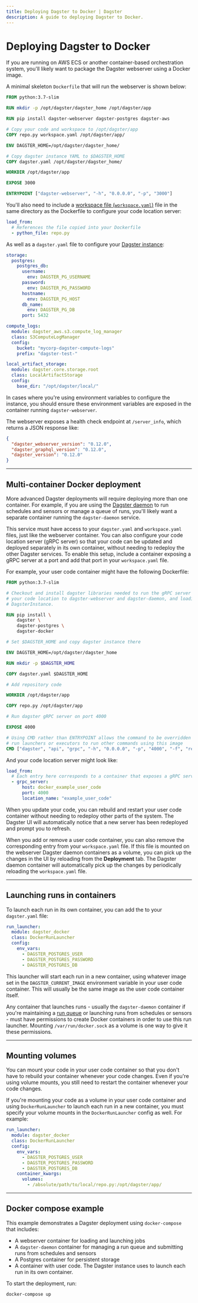 ```yaml
---
title: Deploying Dagster to Docker | Dagster
description: A guide to deploying Dagster to Docker.
---
```


# Deploying Dagster to Docker

If you are running on AWS ECS or another container-based orchestration system, you'll likely want to package the Dagster webserver using a Docker image.

A minimal skeleton `Dockerfile` that will run the webserver is shown below:

```dockerfile file=/deploying/docker/Dockerfile
FROM python:3.7-slim

RUN mkdir -p /opt/dagster/dagster_home /opt/dagster/app

RUN pip install dagster-webserver dagster-postgres dagster-aws

# Copy your code and workspace to /opt/dagster/app
COPY repo.py workspace.yaml /opt/dagster/app/

ENV DAGSTER_HOME=/opt/dagster/dagster_home/

# Copy dagster instance YAML to $DAGSTER_HOME
COPY dagster.yaml /opt/dagster/dagster_home/

WORKDIR /opt/dagster/app

EXPOSE 3000

ENTRYPOINT ["dagster-webserver", "-h", "0.0.0.0", "-p", "3000"]
```

You'll also need to include a [workspace file (`workspace.yaml`)](/concepts/code-locations/workspace-files) file in the same directory as the Dockerfile to configure your code location server:

```yaml file=/deploying/docker/workspace.yaml
load_from:
  # References the file copied into your Dockerfile
  - python_file: repo.py
```

As well as a `dagster.yaml` file to configure your [Dagster instance](/deployment/dagster-instance):

```yaml file=/deploying/docker/dagster.yaml
storage:
  postgres:
    postgres_db:
      username:
        env: DAGSTER_PG_USERNAME
      password:
        env: DAGSTER_PG_PASSWORD
      hostname:
        env: DAGSTER_PG_HOST
      db_name:
        env: DAGSTER_PG_DB
      port: 5432

compute_logs:
  module: dagster_aws.s3.compute_log_manager
  class: S3ComputeLogManager
  config:
    bucket: "mycorp-dagster-compute-logs"
    prefix: "dagster-test-"

local_artifact_storage:
  module: dagster.core.storage.root
  class: LocalArtifactStorage
  config:
    base_dir: "/opt/dagster/local/"
```

In cases where you're using environment variables to configure the instance, you should ensure these environment variables are exposed in the container running `dagster-webserver`.

The webserver exposes a health check endpoint at `/server_info`, which returns a JSON response like:

```JSON
{
  "dagster_webserver_version": "0.12.0",
  "dagster_graphql_version": "0.12.0",
  "dagster_version": "0.12.0"
}
```

---

## Multi-container Docker deployment

More advanced Dagster deployments will require deploying more than one container. For example, if you are using the [Dagster daemon](/deployment/dagster-daemon) to run schedules and sensors or manage a queue of runs, you'll likely want a separate container running the `dagster-daemon` service.

This service must have access to your `dagster.yaml` and `workspace.yaml` files, just like the webserver container. You can also configure your code location server (gRPC server) so that your code can be updated and deployed separately in its own container, without needing to redeploy the other Dagster services. To enable this setup, include a container exposing a gRPC server at a port and add that port in your `workspace.yaml` file.

For example, your user code container might have the following Dockerfile:

```dockerfile file=/deploying/docker/Dockerfile_user_code
FROM python:3.7-slim

# Checkout and install dagster libraries needed to run the gRPC server by exposing
# your code location to dagster-webserver and dagster-daemon, and loading the
# DagsterInstance.

RUN pip install \
    dagster \
    dagster-postgres \
    dagster-docker

# Set $DAGSTER_HOME and copy dagster instance there

ENV DAGSTER_HOME=/opt/dagster/dagster_home

RUN mkdir -p $DAGSTER_HOME

COPY dagster.yaml $DAGSTER_HOME

# Add repository code

WORKDIR /opt/dagster/app

COPY repo.py /opt/dagster/app

# Run dagster gRPC server on port 4000

EXPOSE 4000

# Using CMD rather than ENTRYPOINT allows the command to be overridden in
# run launchers or executors to run other commands using this image
CMD ["dagster", "api", "grpc", "-h", "0.0.0.0", "-p", "4000", "-f", "repo.py"]
```

And your code location server might look like:

```yaml file=/deploying/docker/workspace_grpc.yaml
load_from:
  # Each entry here corresponds to a container that exposes a gRPC server.
  - grpc_server:
      host: docker_example_user_code
      port: 4000
      location_name: "example_user_code"
```

When you update your code, you can rebuild and restart your user code container without needing to redeploy other parts of the system. The Dagster UI will automatically notice that a new server has been redeployed and prompt you to refresh.

When you add or remove a user code container, you can also remove the corresponding entry from your `workspace.yaml` file. If this file is mounted on the webserver Dagster daemon containers as a volume, you can pick up the changes in the UI by reloading from the **Deployment** tab. The Dagster daemon container will automatically pick up the changes by periodically reloading the `workspace.yaml` file.

---

## Launching runs in containers

To launch each run in its own container, you can add the <PyObject module="dagster_docker" object="DockerRunLauncher" /> to your `dagster.yaml` file:

```yaml file=/deploying/docker/run_launcher.yaml
run_launcher:
  module: dagster_docker
  class: DockerRunLauncher
  config:
    env_vars:
      - DAGSTER_POSTGRES_USER
      - DAGSTER_POSTGRES_PASSWORD
      - DAGSTER_POSTGRES_DB
```

This launcher will start each run in a new container, using whatever image set in the `DAGSTER_CURRENT_IMAGE` environment variable in your user code container. This will usually be the same image as the user code container itself.

Any container that launches runs - usually the `dagster-daemon` container if you're maintaining a [run queue](/guides/customizing-run-queue-priority) or launching runs from schedules or sensors - must have permissions to create Docker containers in order to use this run launcher. Mounting `/var/run/docker.sock` as a volume is one way to give it these permissions.

---

## Mounting volumes

You can mount your code in your user code container so that you don't have to rebuild your container whenever your code changes. Even if you're using volume mounts, you still need to restart the container whenever your code changes.

If you're mounting your code as a volume in your user code container and using `DockerRunLauncher` to launch each run in a new container, you must specify your volume mounts in the `DockerRunLauncher` config as well. For example:

```yaml file=/deploying/docker/run_launcher_volumes.yaml
run_launcher:
  module: dagster_docker
  class: DockerRunLauncher
  config:
    env_vars:
      - DAGSTER_POSTGRES_USER
      - DAGSTER_POSTGRES_PASSWORD
      - DAGSTER_POSTGRES_DB
    container_kwargs:
      volumes:
        - /absolute/path/to/local/repo.py:/opt/dagster/app/
```

---

## Docker compose example

<CodeReferenceLink filePath="examples/deploy_docker" />

This example demonstrates a Dagster deployment using `docker-compose` that includes:

- A webserver container for loading and launching jobs
- A `dagster-daemon` container for managing a run queue and submitting runs from schedules and sensors
- A Postgres container for persistent storage
- A container with user code. The Dagster instance uses <PyObject module="dagster_docker" object="DockerRunLauncher" /> to launch each run in its own container.

To start the deployment, run:

```shell
docker-compose up
```
